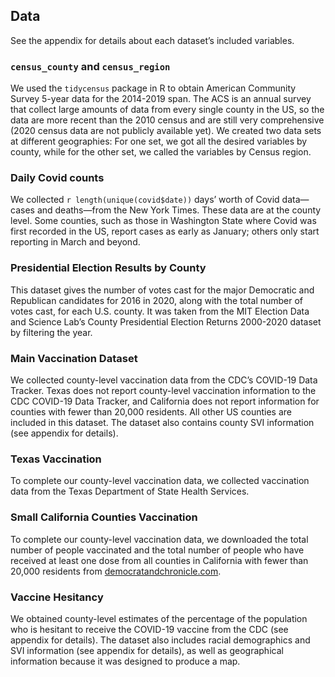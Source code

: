 ## Data

See the appendix for details about each dataset's included variables.

### `census_county` and `census_region`

We used the `tidycensus` package in R to obtain American Community Survey 5-year data for the 2014-2019 span. The ACS is an annual survey that collect large amounts of data from every single county in the US, so the data are more recent than the 2010 census and are still very comprehensive (2020 census data are not publicly available yet). We created two data sets at different geographies: For one set, we got all the desired variables by county, while for the other set, we called the variables by Census region.

### Daily Covid counts

We collected `r length(unique(covid$date))` days' worth of Covid data—cases and deaths—from the New York Times. These data are at the county level. Some counties, such as those in Washington State where Covid was first recorded in the US, report cases as early as January; others only start reporting in March and beyond.

### Presidential Election Results by County

This dataset gives the number of votes cast for the major Democratic and Republican candidates for 2016 in 2020, along with the total number of votes cast, for each U.S. county. It was taken from the MIT Election Data and Science Lab's County Presidential Election Returns 2000-2020 dataset by filtering the year.

### Main Vaccination Dataset

We collected county-level vaccination data from the CDC's COVID-19 Data Tracker. Texas does not report county-level vaccination information to the CDC COVID-19 Data Tracker, and California does not report information for counties with fewer than 20,000 residents. All other US counties are included in this dataset. The dataset also contains county SVI information (see appendix for details).

### Texas Vaccination

To complete our county-level vaccination data, we collected vaccination data from the Texas Department of State Health Services.

### Small California Counties Vaccination

To complete our county-level vaccination data, we downloaded the total number of people vaccinated and the total number of people who have received at least one dose from all counties in California with fewer than 20,000 residents from [democratandchronicle.com](democratandchronicle.com).

### Vaccine Hesitancy
We obtained county-level estimates of the percentage of the population who is hesitant to receive the COVID-19 vaccine from the CDC (see appendix for details). The dataset also includes racial demographics and SVI information (see appendix for details), as well as geographical information because it was designed to produce a map.
